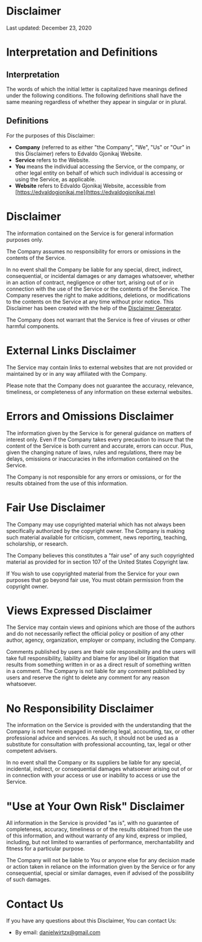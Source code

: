 

# Disclaimer

Last updated: December 23, 2020

# Interpretation and Definitions

## Interpretation

The words of which the initial letter is capitalized have meanings defined under the following conditions. The following definitions shall have the same meaning regardless of whether they appear in singular or in plural.

## Definitions

For the purposes of this Disclaimer:

- **Company** (referred to as either "the Company", "We", "Us" or "Our" in this Disclaimer) refers to Edvaldo Gjonikaj Website.
- **Service** refers to the Website.
- **You** means the individual accessing the Service, or the company, or other legal entity on behalf of which such individual is accessing or using the Service, as applicable.
- **Website** refers to Edvaldo Gjonikaj Website, accessible from [https://edvaldogjonikaj.me](https://edvaldogjonikaj.me)

# Disclaimer

The information contained on the Service is for general information purposes only.

The Company assumes no responsibility for errors or omissions in the contents of the Service.

In no event shall the Company be liable for any special, direct, indirect, consequential, or incidental damages or any damages whatsoever, whether in an action of contract, negligence or other tort, arising out of or in connection with the use of the Service or the contents of the Service. The Company reserves the right to make additions, deletions, or modifications to the contents on the Service at any time without prior notice. This Disclaimer has been created with the help of the [Disclaimer Generator](https://www.privacypolicies.com/disclaimer-generator/).

The Company does not warrant that the Service is free of viruses or other harmful components.

# External Links Disclaimer

The Service may contain links to external websites that are not provided or maintained by or in any way affiliated with the Company.

Please note that the Company does not guarantee the accuracy, relevance, timeliness, or completeness of any information on these external websites.

# Errors and Omissions Disclaimer

The information given by the Service is for general guidance on matters of interest only. Even if the Company takes every precaution to insure that the content of the Service is both current and accurate, errors can occur. Plus, given the changing nature of laws, rules and regulations, there may be delays, omissions or inaccuracies in the information contained on the Service.

The Company is not responsible for any errors or omissions, or for the results obtained from the use of this information.

# Fair Use Disclaimer

The Company may use copyrighted material which has not always been specifically authorized by the copyright owner. The Company is making such material available for criticism, comment, news reporting, teaching, scholarship, or research.

The Company believes this constitutes a "fair use" of any such copyrighted material as provided for in section 107 of the United States Copyright law.

If You wish to use copyrighted material from the Service for your own purposes that go beyond fair use, You must obtain permission from the copyright owner.

# Views Expressed Disclaimer

The Service may contain views and opinions which are those of the authors and do not necessarily reflect the official policy or position of any other author, agency, organization, employer or company, including the Company.

Comments published by users are their sole responsibility and the users will take full responsibility, liability and blame for any libel or litigation that results from something written in or as a direct result of something written in a comment. The Company is not liable for any comment published by users and reserve the right to delete any comment for any reason whatsoever.

# No Responsibility Disclaimer

The information on the Service is provided with the understanding that the Company is not herein engaged in rendering legal, accounting, tax, or other professional advice and services. As such, it should not be used as a substitute for consultation with professional accounting, tax, legal or other competent advisers.

In no event shall the Company or its suppliers be liable for any special, incidental, indirect, or consequential damages whatsoever arising out of or in connection with your access or use or inability to access or use the Service.

# "Use at Your Own Risk" Disclaimer

All information in the Service is provided "as is", with no guarantee of completeness, accuracy, timeliness or of the results obtained from the use of this information, and without warranty of any kind, express or implied, including, but not limited to warranties of performance, merchantability and fitness for a particular purpose.

The Company will not be liable to You or anyone else for any decision made or action taken in reliance on the information given by the Service or for any consequential, special or similar damages, even if advised of the possibility of such damages.

# Contact Us

If you have any questions about this Disclaimer, You can contact Us:

- By email: danielwirtzx@gmail.com
